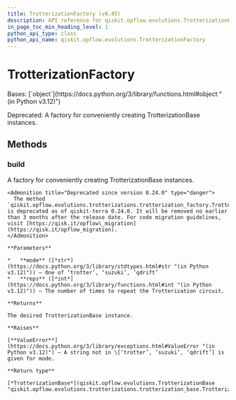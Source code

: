```yaml
---
title: TrotterizationFactory (v0.45)
description: API reference for qiskit.opflow.evolutions.TrotterizationFactory in qiskit v0.45
in_page_toc_min_heading_level: 1
python_api_type: class
python_api_name: qiskit.opflow.evolutions.TrotterizationFactory
---
```


# TrotterizationFactory

<Class id="qiskit.opflow.evolutions.TrotterizationFactory" isDedicatedPage={true} github="https://github.com/qiskit/qiskit/tree/stable/0.45/qiskit/opflow/evolutions/trotterizations/trotterization_factory.py" signature="qiskit.opflow.evolutions.TrotterizationFactory" modifiers="class">
  Bases: [`object`](https://docs.python.org/3/library/functions.html#object "(in Python v3.12)")

  Deprecated: A factory for conveniently creating TrotterizationBase instances.

  ## Methods

  ### build

  <Function id="qiskit.opflow.evolutions.TrotterizationFactory.build" signature="build(mode='trotter', reps=1)" modifiers="static">
    A factory for conveniently creating TrotterizationBase instances.

    <Admonition title="Deprecated since version 0.24.0" type="danger">
      The method `qiskit.opflow.evolutions.trotterizations.trotterization_factory.TrotterizationFactory.build()` is deprecated as of qiskit-terra 0.24.0. It will be removed no earlier than 3 months after the release date. For code migration guidelines, visit [https://qisk.it/opflow\_migration](https://qisk.it/opflow_migration).
    </Admonition>

    **Parameters**

    *   **mode** ([*str*](https://docs.python.org/3/library/stdtypes.html#str "(in Python v3.12)")) – One of ‘trotter’, ‘suzuki’, ‘qdrift’
    *   **reps** ([*int*](https://docs.python.org/3/library/functions.html#int "(in Python v3.12)")) – The number of times to repeat the Trotterization circuit.

    **Returns**

    The desired TrotterizationBase instance.

    **Raises**

    [**ValueError**](https://docs.python.org/3/library/exceptions.html#ValueError "(in Python v3.12)") – A string not in \[‘trotter’, ‘suzuki’, ‘qdrift’] is given for mode.

    **Return type**

    [*TrotterizationBase*](qiskit.opflow.evolutions.TrotterizationBase "qiskit.opflow.evolutions.trotterizations.trotterization_base.TrotterizationBase")
  </Function>
</Class>

